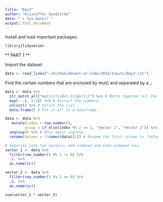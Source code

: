 ```yaml
---
title: "Day3"
author: "Kristoffer Sundström"
date: "`r Sys.Date()`"
output: html_document
---
```


Install and load important packages:
```r
library(tidyverse)
```


** PART 1 **

Import the dataset:
```r
data <- read_lines("~/GitHub/Advent-of-Code/2024/Inputs/Day3.txt")
```

Find the certain numbers that are enclosed by mul() and separated by a ,:
```r
data <- data %>%
  str_match_all("mul\\((\\d+),(\\d+)\\)") %>% # Match together all the strings that matches the specified condition.
  map(~ .[, 2:3]) %>% # Extract the numbers.
  unlist() %>% # Unlist the list.
  data.frame() # Put it all in a dataframe.

data <- data %>%
   mutate(index = row_number(),
         group = if_else(index %% 2 == 1, "Vector 1", "Vector 2")) %>% # Create an index and name them vector 1 and vector 2 based on even and uneven row numbers.
  ungroup() %>% # Once again ungroup.
  rename(Values = !!names(data)[1]) # Rename the first column to "Values".

# Separate into two vectors: odd-indexed and even-indexed rows
vector_1 <- data %>%
  filter(row_number() %% 2 != 0) %>%
  .$. %>%
  as.numeric()

vector_2 <- data %>%
  filter(row_number() %% 2 == 0) %>%
  .$. %>%
  as.numeric()

sum(vector_1 * vector_2)
```

